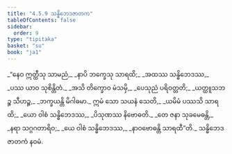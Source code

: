 ```yaml
---
title: "4.5.9 သန္ဓိဘေဒဇာတက"
tableOfContents: false
sidebar:
  order: 9
type: "tipitaka"
basket: "su"
book: "ja1"
---
```



<DynamicBreadcrumb />

<Division number="193" book="ja1" e="ch" v="22" p="118">

<Paragraph number="1131" type="verses" book="ja1">
_“နေဝ ဣတ္ထီသု သာမညံ,_  
_နာပိ ဘက္ခေသု သာရထိ;_  
_အထဿ သန္ဓိဘေဒဿ,_  
_ပဿ ယာဝ သုစိန္တိတံ._  

</Paragraph>

</Division>
<Division number="194" book="ja1" e="ch" v="22" p="118">

<Paragraph number="1132" type="verses" book="ja1">
_အသိ တိက္ခောဝ မံသမှိ,_  
_ပေသုညံ ပရိဝတ္တတိ;_  
_ယတ္ထူသဘဉ္စ သီဟဉ္စ,_  
_ဘက္ခယန္တိ မိဂါဓမာ._  

</Paragraph>

</Division>
<Division number="195" book="ja1" e="ch" v="22" p="118">

<Paragraph number="1133" type="verses" book="ja1">
ဣမံ သော သယနံ သေတိ,_  
_ယမိမံ ပဿသိ သာရထိ;_  
_ယော ဝါစံ သန္ဓိဘေဒဿ,_  
_ပိသုဏဿ နိဗောဓတိ._  

</Paragraph>

</Division>
<Division number="196" book="ja1" e="ch" v="22" p="118">

<Paragraph number="1134" type="verses" book="ja1">
_တေ ဇနာ သုခမေဓန္တိ,_  
_နရာ သဂ္ဂဂတာရိဝ;_  
_ယေ ဝါစံ သန္ဓိဘေဒဿ,_  
_နာဝဗောဓန္တိ သာရထီ”တိ._  


</Paragraph>
</Division>

<Paragraph number="1135" type="center" book="ja1">
သန္ဓိဘေဒဇာတကံ နဝမံ.
</Paragraph>